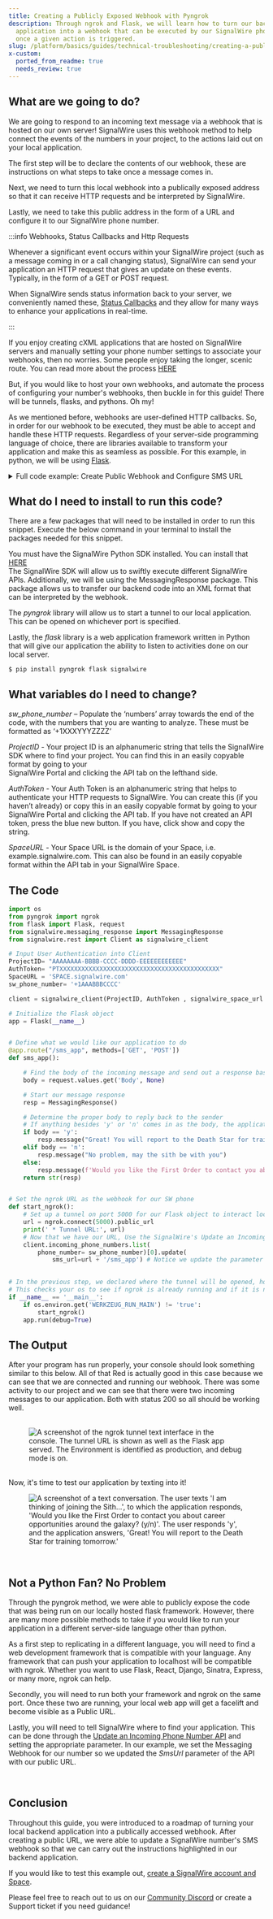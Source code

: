 ```yaml
---
title: Creating a Publicly Exposed Webhook with Pyngrok
description: Through ngrok and Flask, we will learn how to turn our backend
  application into a webhook that can be executed by our SignalWire phone number
  once a given action is triggered.
slug: /platform/basics/guides/technical-troubleshooting/creating-a-publically-exposed-webhook
x-custom:
  ported_from_readme: true
  needs_review: true
---
```




What are we going to do?
------------------------

We are going to respond to an incoming text message via a webhook that is hosted on our own server! SignalWire uses this webhook method to help connect the events of the numbers in your project, to the actions laid out on your local application.

The first step will be to declare the contents of our webhook, these are instructions on what steps to take once a message comes in. 

Next, we need to turn this local webhook into a publically exposed address so that it can receive HTTP requests and be interpreted by SignalWire. 

Lastly, we need to take this public address in the form of a URL and configure it to our SignalWire phone number.


:::info Webhooks, Status Callbacks and Http Requests

Whenever a significant event occurs within your SignalWire project (such as a message coming in or a call changing status), SignalWire can send your application an HTTP request that gives an update on these events. Typically, in the form of a GET or POST request. 

When SignalWire sends status information back to your server, we conveniently named these, [Status Callbacks](/platform/phone-numbers/guides/how-to-configure-your-webhook#status-callbacks) and they allow for many ways to enhance your applications in real-time.

:::

If you enjoy creating cXML applications that are hosted on SignalWire servers and manually setting your phone number settings to associate your webhooks, then no worries. Some people enjoy taking the longer, scenic route. You can read more about the process [HERE](/platform/phone-numbers/guides/how-to-configure-your-webhook) 

But, if you would like to host your own webhooks, and automate the process of configuring your number's webhooks, then buckle in for this guide! There will be tunnels, flasks, and pythons. Oh my!

As we mentioned before, webhooks are user-defined HTTP callbacks. So, in order for our webhook to be executed, they must be able to accept and handle these HTTP requests. Regardless of your server-side programming language of choice, there are libraries available to transform your application and make this as seamless as possible. For this example, in python, we will be using [Flask](https://flask.palletsprojects.com/en/2.0.x/).

<details>
  <summary>Full code example: Create Public Webhook and Configure SMS URL</summary>

```python
import os
from pyngrok import ngrok
from flask import Flask, request
from signalwire.messaging_response import MessagingResponse
from signalwire.rest import Client as signalwire_client

# Input User Authentication into Client
ProjectID= "AAAAAAAA-BBBB-CCCC-DDDD-EEEEEEEEEEEE"
AuthToken= "PTXXXXXXXXXXXXXXXXXXXXXXXXXXXXXXXXXXXXXXXXXXXX"
SpaceURL = 'SPACE.signalwire.com'
sw_phone_number= '+1AAABBBCCCC'

client = signalwire_client(ProjectID, AuthToken , signalwire_space_url = SpaceURL)

# Initialize the Flask object
app = Flask(__name__)


# Define what we would like our application to do
@app.route("/sms_app", methods=['GET', 'POST'])
def sms_app():

    # Find the body of the incoming message and send out a response based based on that string
    body = request.values.get('Body', None)

    # Start our message response
    resp = MessagingResponse()

    # Determine the proper body to reply back to the sender
    # If anything besides 'y' or 'n' comes in as the body, the application will send out the standard prompt (listed underneath the else statement)
    if body == 'y':
        resp.message("Great! You will report to the Death Star for training tomorrow")
    elif body == 'n':
        resp.message("No problem, may the sith be with you")
    else:
        resp.message(f'Would you like the First Order to contact you about career opportunities around the galaxy?(y/n)')
    return str(resp)


# Set the ngrok URL as the webhook for our SW phone
def start_ngrok():
    # Set up a tunnel on port 5000 for our Flask object to interact locally
    url = ngrok.connect(5000).public_url
    print(' * Tunnel URL:', url)
    # Now that we have our URL, Use the SignalWire's Update an Incoming Phone Number API
    client.incoming_phone_numbers.list(
        phone_number= sw_phone_number)[0].update(
            sms_url=url + '/sms_app') # Notice we update the parameter sms_url

# In the previous step, we declared where the tunnel will be opened, however we must start ngrok before a tunnel will be available to open
# This checks your os to see if ngrok is already running and if it isnt, will begin running
if __name__ == '__main__':
    if os.environ.get('WERKZEUG_RUN_MAIN') != 'true':
        start_ngrok()
    app.run(debug=True)
```

</details>

What do I need to install to run this code?
-------------------------------------------

There are a few packages that will need to be installed in order to run this snippet. Execute the below command in your terminal to install the packages needed for this snippet.

You must have the SignalWire Python SDK installed. You can install that [HERE](https://docs.signalwire.com/reference/compatibility-sdks/v3/#compatibility-rest-api-client-libraries-and-sdks-python)  
The SignalWire SDK will allow us to swiftly execute different SignalWire APIs. Additionally, we will be using the MessagingResponse package. This package allows us to transfer our backend code into an XML format that can be interpreted by the webhook.

The _pyngrok_ library will allow us to start a tunnel to our local application. This can be opened on whichever port is specified.

Lastly, the _flask_ library is a web application framework written in Python that will give our application the ability to listen to activities done on our local server.

```shell
$ pip install pyngrok flask signalwire
```

What variables do I need to change?
-----------------------------------

_sw_phone_number_ – Populate the ‘numbers’ array towards the end of the code, with the numbers that you are wanting to analyze. These must be formatted as ‘+1XXXYYYZZZZ’

_ProjectID_ - Your project ID is an alphanumeric string that tells the SignalWire SDK where to find your project. You can find this in an easily copyable format by going to your  
SignalWire Portal and clicking the API tab on the lefthand side.

_AuthToken_ - Your Auth Token is an alphanumeric string that helps to authenticate your HTTP requests to SignalWire. You can create this (if you haven’t already) or copy this in an easily copyable format by going to your SignalWire Portal and clicking the API tab. If you have not created an API token, press the blue new button. If you have, click show and copy the string.

_SpaceURL_ - Your Space URL is the domain of your Space, i.e. example.signalwire.com. This can also be found in an easily copyable format within the API tab in your SignalWire Space.

The Code
--------

```python
import os
from pyngrok import ngrok
from flask import Flask, request
from signalwire.messaging_response import MessagingResponse
from signalwire.rest import Client as signalwire_client

# Input User Authentication into Client
ProjectID= "AAAAAAAA-BBBB-CCCC-DDDD-EEEEEEEEEEEE"
AuthToken= "PTXXXXXXXXXXXXXXXXXXXXXXXXXXXXXXXXXXXXXXXXXXXX"
SpaceURL = 'SPACE.signalwire.com'
sw_phone_number= '+1AAABBBCCCC'

client = signalwire_client(ProjectID, AuthToken , signalwire_space_url = SpaceURL)

# Initialize the Flask object
app = Flask(__name__)


# Define what we would like our application to do
@app.route("/sms_app", methods=['GET', 'POST'])
def sms_app():

    # Find the body of the incoming message and send out a response based on that string
    body = request.values.get('Body', None)

    # Start our message response
    resp = MessagingResponse()

    # Determine the proper body to reply back to the sender
    # If anything besides 'y' or 'n' comes in as the body, the application will send out the standard prompt (listed underneath the else statement)
    if body == 'y':
        resp.message("Great! You will report to the Death Star for training tomorrow")
    elif body == 'n':
        resp.message("No problem, may the sith be with you")
    else:
        resp.message(f'Would you like the First Order to contact you about career opportunities around the galaxy?(y/n)')
    return str(resp)


# Set the ngrok URL as the webhook for our SW phone
def start_ngrok():
    # Set up a tunnel on port 5000 for our Flask object to interact locally
    url = ngrok.connect(5000).public_url
    print(' * Tunnel URL:', url)
    # Now that we have our URL, Use the SignalWire's Update an Incoming Phone Number API
    client.incoming_phone_numbers.list(
        phone_number= sw_phone_number)[0].update(
            sms_url=url + '/sms_app') # Notice we update the parameter sms_url
            

# In the previous step, we declared where the tunnel will be opened, however we must start ngrok before a tunnel will be available to open
# This checks your os to see if ngrok is already running and if it is not, ngrok will start
if __name__ == '__main__':
    if os.environ.get('WERKZEUG_RUN_MAIN') != 'true':
        start_ngrok()
    app.run(debug=True)
```

The Output
----------

After your program has run properly, your console should look something similar to this below. All of that Red is actually good in this case because we can see that we are connected and running our webhook. There was some activity to our project and we can see that there were two incoming messages to our application. Both with status 200 so all should be working well.  
<br />

<figure>
  <img className="img-800" src={require("./79cbb61-789C0380-A775-442B-92A5-68D90EE73074_4_5005_c.webP").default} alt="A screenshot of the ngrok tunnel text interface in the console. The tunnel URL is shown as well as the Flask app served. The Environment is identified as production, and debug mode is on." />
</figure>

<br />
Now, it's time to test our application by texting into it!
<br />

<figure>
  <img className="img-800" src={require("./55dffd0-join_the_sith.webP").default} alt="A screenshot of a text conversation. The user texts 'I am thinking of joining the Sith...', to which the application responds, 'Would you like the First Order to contact you about career opportunities around the galaxy? (y/n)'. The user responds 'y', and the application answers, 'Great! You will report to the Death Star for training tomorrow.'" />
</figure>

<br />

Not a Python Fan? No Problem
----------------------------

Through the pyngrok method, we were able to publicly expose the code that was being run on our locally hosted flask framework. However, there are many more possible methods to take if you would like to run your application in a different server-side language other than python.

As a first step to replicating in a different language, you will need to find a web development framework that is compatible with your language. Any framework that can push your application to localhost will be compatible with ngrok. Whether you want to use Flask, React, Django, Sinatra, Express, or many more, ngrok can help.

Secondly, you will need to run both your framework and ngrok on the same port. Once these two are running, your local web app will get a facelift and become visible as a Public URL.

Lastly, you will need to tell SignalWire where to find your application. This can be done through the [Update an Incoming Phone Number API](/rest/compatibility-api/endpoints/update-incoming-phone-number)  and setting the appropriate parameter. In our example, we set the Messaging Webhook for our number so we updated the _SmsUrl_ parameter of the API with our public URL.

<br />

Conclusion
----------

Throughout this guide, you were introduced to a roadmap of turning your local backend application into a publically accessed webhook. 
After creating a public URL, we were able to update a SignalWire number's SMS webhook so that we can carry out the instructions highlighted in our backend application.

If you would like to test this example out, [create a SignalWire account and Space](https://signalwire.com/signup).

Please feel free to reach out to us on our [Community Discord](https://discord.com/invite/F2WNYTNjuF) 
or create a Support ticket if you need guidance!
